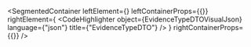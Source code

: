 
<SegmentedContainer
  leftElement={<EvidenceTypeDTODesc />}
  leftContainerProps={{}}
  rightElement={
    <CodeHighlighter
      object={EvidenceTypeDTOVisualJson}
      language={"json"}
      title={"EvidenceTypeDTO"}
    />
  }
  rightContainerProps={{}}
/>

<div
  class={"spacer"}
/>


